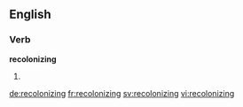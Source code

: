 ==English==

===Verb===
'''recolonizing'''

# {{present participle of|recolonize}}

[[de:recolonizing]]
[[fr:recolonizing]]
[[sv:recolonizing]]
[[vi:recolonizing]]